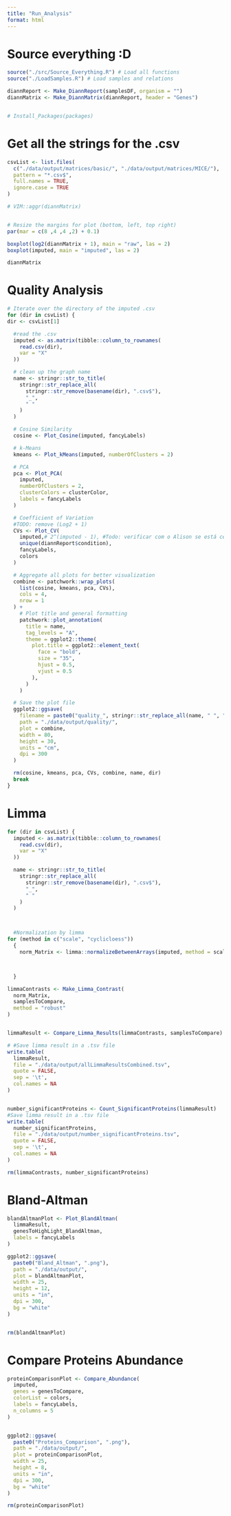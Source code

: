 ```yaml
---
title: "Run_Analysis"
format: html
---
```


# Source everything :D
```r
source("./src/Source_Everything.R") # Load all functions
source("./LoadSamples.R") # Load samples and relations

diannReport <- Make_DiannReport(samplesDF, organism = "")
diannMatrix <- Make_DiannMatrix(diannReport, header = "Genes")


# Install_Packages(packages)
```

# Get all the strings for the .csv
```r
csvList <- list.files(
  c("./data/output/matrices/basic/", "./data/output/matrices/MICE/"),
  pattern = "*.csv$",
  full.names = TRUE,
  ignore.case = TRUE
)

# VIM::aggr(diannMatrix)


# Resize the margins for plot (bottom, left, top right)
par(mar = c(8 ,4 ,4 ,2) + 0.1)

boxplot(log2(diannMatrix + 1), main = "raw", las = 2)
boxplot(imputed, main = "imputed", las = 2)

diannMatrix
```


# Quality Analysis
```r
# Iterate over the directory of the imputed .csv
for (dir in csvList) {
dir <- csvList[1]

  #read the .csv
  imputed <- as.matrix(tibble::column_to_rownames(
    read.csv(dir),
    var = "X"
  ))

  # clean up the graph name
  name <- stringr::str_to_title(
    stringr::str_replace_all(
      stringr::str_remove(basename(dir), ".csv$"),
      "_",
      " "
    )
  )

  # Cosine Similarity
  cosine <- Plot_Cosine(imputed, fancyLabels)

  # k-Means
  kmeans <- Plot_kMeans(imputed, numberOfClusters = 2)

  # PCA
  pca <- Plot_PCA(
    imputed,
    numberOfClusters = 2,
    clusterColors = clusterColor,
    labels = fancyLabels
  )

  # Coefficient of Variation
  #TODO: remove (Log2 + 1)
  CVs <- Plot_CV(
    imputed,# 2^(imputed - 1), #Todo: verificar com o Alison se está certo
    unique(diannReport$condition),
    fancyLabels,
    colors
  )

  # Aggregate all plots for better visualization
  combine <- patchwork::wrap_plots(
    list(cosine, kmeans, pca, CVs),
    cols = 4,
    nrow = 1
  ) +
    # Plot title and general formatting
    patchwork::plot_annotation(
      title = name,
      tag_levels = "A",
      theme = ggplot2::theme(
        plot.title = ggplot2::element_text(
          face = "bold",
          size = "35",
          hjust = 0.5,
          vjust = 0.5
        ),
      )
    )

  # Save the plot file
  ggplot2::ggsave(
    filename = paste0("quality_", stringr::str_replace_all(name, " ", "_"), ".png"),
    path = "./data/output/quality/",
    plot = combine,
    width = 80,
    height = 30,
    units = "cm",
    dpi = 300
  )

  rm(cosine, kmeans, pca, CVs, combine, name, dir)
  break
}
```


# Limma
```r


for (dir in csvList) {
  imputed <- as.matrix(tibble::column_to_rownames(
    read.csv(dir),
    var = "X"
  ))

  name <- stringr::str_to_title(
    stringr::str_replace_all(
      stringr::str_remove(basename(dir), ".csv$"),
      "_",
      " "
    )
  )



  #Normalization by limma
for (method in c("scale", "cyclicloess"))
  {
    norm_Matrix <- limma::normalizeBetweenArrays(imputed, method = scale)



  }

```



```r



limmaContrasts <- Make_Limma_Contrast(
  norm_Matrix,
  samplesToCompare,
  method = "robust"
)


limmaResult <- Compare_Limma_Results(limmaContrasts, samplesToCompare)

# #Save limma result in a .tsv file
write.table(
  limmaResult,
  file = "./data/output/allLimmaResultsCombined.tsv",
  quote = FALSE,
  sep = '\t',
  col.names = NA
)


number_significantProteins <- Count_SignificantProteins(limmaResult)
#Save limma result in a .tsv file
write.table(
  number_significantProteins,
  file = "./data/output/number_significantProteins.tsv",
  quote = FALSE,
  sep = '\t',
  col.names = NA
)

rm(limmaContrasts, number_significantProteins)
```



# Bland-Altman
```r
blandAltmanPlot <- Plot_BlandAltman(
  limmaResult,
  genesToHighLight_BlandAltman,
  labels = fancyLabels
)

ggplot2::ggsave(
  paste0("Bland_Altman", ".png"),
  path = "./data/output/",
  plot = blandAltmanPlot,
  width = 25,
  height = 12,
  units = "in",
  dpi = 300,
  bg = "white"
)


rm(blandAltmanPlot)
```


# Compare Proteins Abundance
```r
proteinComparisonPlot <- Compare_Abundance(
  imputed,
  genes = genesToCompare,
  colorList = colors,
  labels = fancyLabels,
  n_columns = 5
)


ggplot2::ggsave(
  paste0("Proteins_Comparison", ".png"),
  path = "./data/output/",
  plot = proteinComparisonPlot,
  width = 25,
  height = 8,
  units = "in",
  dpi = 300,
  bg = "white"
)

rm(proteinComparisonPlot)
```

